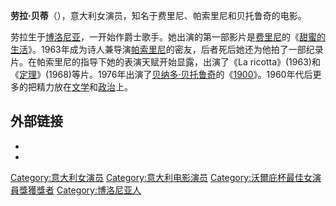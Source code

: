 {{unreferenced|time=2010-10-09T03:01:18+00:00}}
{{Infobox entertainer
|name = Laura Betti
|type = 女演员
|image = Rossosegnofollia-Betti.png
|caption = 
|birthdate = {{Birth date|1927|5|1}}
|birthplace = [[博洛尼亚|博洛尼亚]]
|deathdate = {{Death date and age|2004|7|31|1927|5|1}}
|deathplace = [[罗马|罗马]]
}}
'''劳拉·贝蒂'''（{{bd|1927年|5月1日|2004年|7月31日}}），意大利女演员，知名于费里尼、帕索里尼和贝托鲁奇的电影。

劳拉生于[[博洛尼亚|博洛尼亚]]，一开始作爵士歌手。她出演的第一部影片是[[费里尼|费里尼]]的《[[甜蜜的生活|甜蜜的生活]]》。1963年成为诗人兼导演[[帕索里尼|帕索里尼]]的密友，后者死后她还为他拍了一部纪录片。在帕索里尼的指导下她的表演天赋开始显露，出演了《La ricotta》(1963)和《[[定理_(电影)|定理]]》(1968)等片。1976年出演了[[贝纳多·贝托鲁奇|贝纳多·贝托鲁奇]]的《[[1900_(电影)|1900]]》。1960年代后更多的把精力放在[[文学|文学]]和[[政治|政治]]上。

==外部链接==
* {{IMDb name|id=0079341|name=Laura Betti}}
* {{AllMovie name|id=5993|name=Laura Betti}}

{{威尼斯影展最佳女演員獎}}

{{Authority control}}
{{DEFAULTSORT: Betti, Laura}}
[[Category:意大利女演员|Category:意大利女演员]]
[[Category:意大利电影演员|Category:意大利电影演员]]
[[Category:沃爾庇杯最佳女演員獎獲獎者|Category:沃爾庇杯最佳女演員獎獲獎者]]
[[Category:博洛尼亚人|Category:博洛尼亚人]]